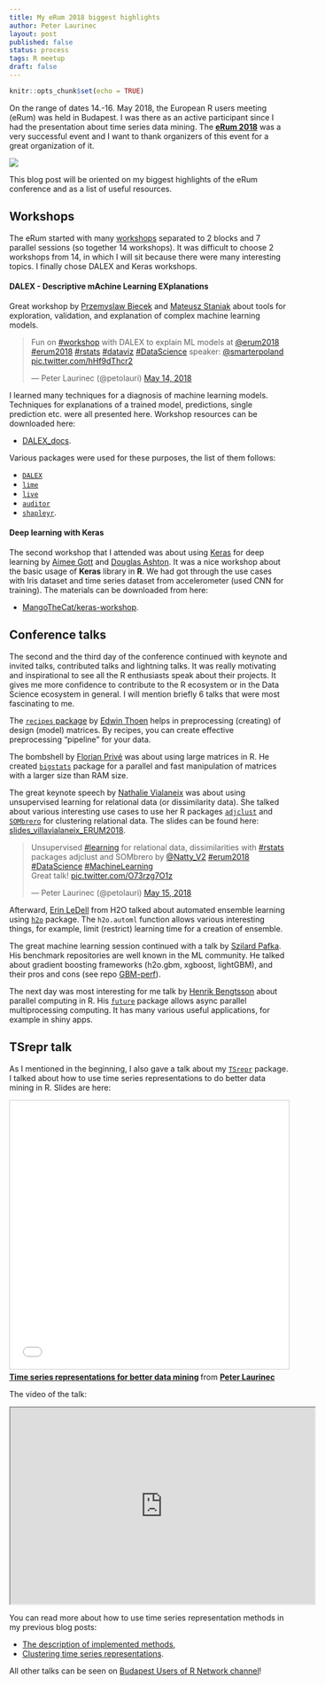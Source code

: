 ```yaml
---
title: My eRum 2018 biggest highlights
author: Peter Laurinec
layout: post
published: false
status: process
tags: R meetup
draft: false
---
```


```r
knitr::opts_chunk$set(echo = TRUE)
```

On the range of dates 14.-16. May 2018, the European R users meeting (eRum) was held in Budapest. I was there as an active participant since I had the presentation about time series data mining. The [**eRum 2018**](http://2018.erum.io/) was a very successful event and I want to thank organizers of this event for a great organization of it.

![](/images/post_9/erum_e.jpg)
 
This blog post will be oriented on my biggest highlights of the eRum conference and as a list of useful resources.

## Workshops

The eRum started with many [workshops](http://2018.erum.io/#workshop-tutors) separated to 2 blocks and 7 parallel sessions (so together 14 workshops). It was difficult to choose 2 workshops from 14, in which I will sit because there were many interesting topics. I finally chose DALEX and Keras workshops.

#### DALEX - Descriptive mAchine Learning EXplanations

Great workshop by [Przemyslaw Biecek](https://github.com/pbiecek) and [Mateusz Staniak](https://github.com/mstaniak) about tools for exploration, validation, and explanation of complex machine learning models.

<blockquote class="twitter-tweet"><p lang="en" dir="ltr">Fun on <a href="https://twitter.com/hashtag/workshop?src=hash&amp;ref_src=twsrc%5Etfw">#workshop</a> with DALEX to explain ML models at <a href="https://twitter.com/erum2018?ref_src=twsrc%5Etfw">@erum2018</a> <a href="https://twitter.com/hashtag/erum2018?src=hash&amp;ref_src=twsrc%5Etfw">#erum2018</a> <a href="https://twitter.com/hashtag/rstats?src=hash&amp;ref_src=twsrc%5Etfw">#rstats</a> <a href="https://twitter.com/hashtag/dataviz?src=hash&amp;ref_src=twsrc%5Etfw">#dataviz</a> <a href="https://twitter.com/hashtag/DataScience?src=hash&amp;ref_src=twsrc%5Etfw">#DataScience</a> speaker: <a href="https://twitter.com/smarterpoland?ref_src=twsrc%5Etfw">@smarterpoland</a> <a href="https://t.co/hHf9dThcr2">pic.twitter.com/hHf9dThcr2</a></p>&mdash; Peter Laurinec (@petolauri) <a href="https://twitter.com/petolauri/status/995942420914343936?ref_src=twsrc%5Etfw">May 14, 2018</a></blockquote> <script async src="https://platform.twitter.com/widgets.js" charset="utf-8"></script>

I learned many techniques for a diagnosis of machine learning models. Techniques for explanations of a trained model, predictions, single prediction etc. were all presented here. Workshop resources can be downloaded here:

 * [DALEX_docs](https://github.com/pbiecek/DALEX_docs/tree/master/workshops/eRum2018).

Various packages were used for these purposes, the list of them follows:

 * [`DALEX`](https://cran.r-project.org/package=DALEX)
 * [`lime`](https://cran.r-project.org/package=lime)
 * [`live`](https://cran.r-project.org/package=live)
 * [`auditor`](https://cran.r-project.org/package=auditor)
 * [`shapleyr`](https://github.com/redichh/ShapleyR).

#### Deep learning with Keras

The second workshop that I attended was about using [Keras](https://cran.r-project.org/package=keras) for deep learning by [Aimee Gott](https://github.com/aimeegott) and [Douglas Ashton](https://github.com/dougmet). It was a nice workshop about the basic usage of **Keras** library in **R**. We had got through the use cases with Iris dataset and time series dataset from accelerometer (used CNN for training). The materials can be downloaded from here:

 * [MangoTheCat/keras-workshop](https://github.com/MangoTheCat/keras-workshop).

## Conference talks

The second and the third day of the conference continued with keynote and invited talks, contributed talks and lightning talks. It was really motivating and inspirational to see all the R enthusiasts speak about their projects. It gives me more confidence to contribute to the R ecosystem or in the Data Science ecosystem in general. I will mention briefly 6 talks that were most fascinating to me.

The [`recipes` package](https://cran.r-project.org/package=recipes) by [Edwin Thoen](https://github.com/topepo) helps in preprocessing (creating) of design (model) matrices. By recipes, you can create effective preprocessing "pipeline" for your data.

The bombshell by [Florian Privé](https://github.com/privefl) was about using large matrices in R. He created [`bigstats`](https://github.com/privefl/bigstatsr) package for a parallel and fast manipulation of matrices with a larger size than RAM size.

The great keynote speech by [Nathalie Vialaneix](https://github.com/tuxette) was about using unsupervised learning for relational data (or dissimilarity data). She talked about various interesting use cases to use her R packages [`adjclust`](https://cran.r-project.org/package=adjclust) and [`SOMbrero`](https://cran.r-project.org/package=SOMbrero) for clustering relational data. The slides can be found here: [slides_villavialaneix_ERUM2018](http://www.nathalievilla.org/doc/pdf/slides_villavialaneix_ERUM2018.pdf).

<blockquote class="twitter-tweet"><p lang="en" dir="ltr">Unsupervised <a href="https://twitter.com/hashtag/learning?src=hash&amp;ref_src=twsrc%5Etfw">#learning</a> for relational data, dissimilarities with <a href="https://twitter.com/hashtag/rstats?src=hash&amp;ref_src=twsrc%5Etfw">#rstats</a> packages adjclust and SOMbrero by <a href="https://twitter.com/Natty_V2?ref_src=twsrc%5Etfw">@Natty_V2</a> <a href="https://twitter.com/hashtag/erum2018?src=hash&amp;ref_src=twsrc%5Etfw">#erum2018</a> <a href="https://twitter.com/hashtag/DataScience?src=hash&amp;ref_src=twsrc%5Etfw">#DataScience</a> <a href="https://twitter.com/hashtag/MachineLearning?src=hash&amp;ref_src=twsrc%5Etfw">#MachineLearning</a><br>Great talk! <a href="https://t.co/O73rzg7O1z">pic.twitter.com/O73rzg7O1z</a></p>&mdash; Peter Laurinec (@petolauri) <a href="https://twitter.com/petolauri/status/996363514796179458?ref_src=twsrc%5Etfw">May 15, 2018</a></blockquote> <script async src="https://platform.twitter.com/widgets.js" charset="utf-8"></script>

Afterward, [Erin LeDell](https://github.com/ledell) from H2O talked about automated ensemble learning using [`h2o`](https://cran.r-project.org/package=h2o) package. The `h2o.automl` function allows various interesting things, for example, limit (restrict) learning time for a creation of ensemble.

The great machine learning session continued with a talk by [Szilard Pafka](https://github.com/szilard). His benchmark repositories are well known in the ML community. He talked about gradient boosting frameworks (h2o.gbm, xgboost, lightGBM), and their pros and cons (see repo [GBM-perf](https://github.com/szilard/GBM-perf)).

The next day was most interesting for me talk by [Henrik Bengtsson](https://github.com/HenrikBengtsson) about parallel computing in R. His [`future`](https://cran.r-project.org/package=future) package allows async parallel multiprocessing computing. It has many various useful applications, for example in shiny apps.

## TSrepr talk

As I mentioned in the beginning, I also gave a talk about my [`TSrepr`](https://cran.r-project.org/package=TSrepr) package. I talked about how to use time series representations to do better data mining in R. Slides are here:

<iframe src="//www.slideshare.net/slideshow/embed_code/key/41sdTgeikC6Lzj" width="595" height="485" frameborder="0" marginwidth="0" marginheight="0" scrolling="no" style="border:1px solid #CCC; border-width:1px; margin-bottom:5px; max-width: 100%;" allowfullscreen> </iframe> <div style="margin-bottom:5px"> <strong> <a href="//www.slideshare.net/PeterLaurinec/time-series-representations-for-better-data-mining" title="Time series representations for better data mining" target="_blank">Time series representations for better data mining</a> </strong> from <strong><a href="https://www.slideshare.net/PeterLaurinec" target="_blank">Peter Laurinec</a></strong> </div>

The video of the talk:

<iframe width="550" height="355"
src="https://youtube.com/embed/U5MFJFi4xsE">
</iframe>

You can read more about how to use time series representation methods in my previous blog posts:

 * [The description of implemented methods](https://petolau.github.io/TSrepr-time-series-representations/),
 * [Clustering time series representations](https://petolau.github.io/TSrepr-clustering-time-series-representations/).

All other talks can be seen on [Budapest Users of R Network channel](https://www.youtube.com/channel/UCTd4P_zVgCjZyCiXWOz1o0Q/videos)!
